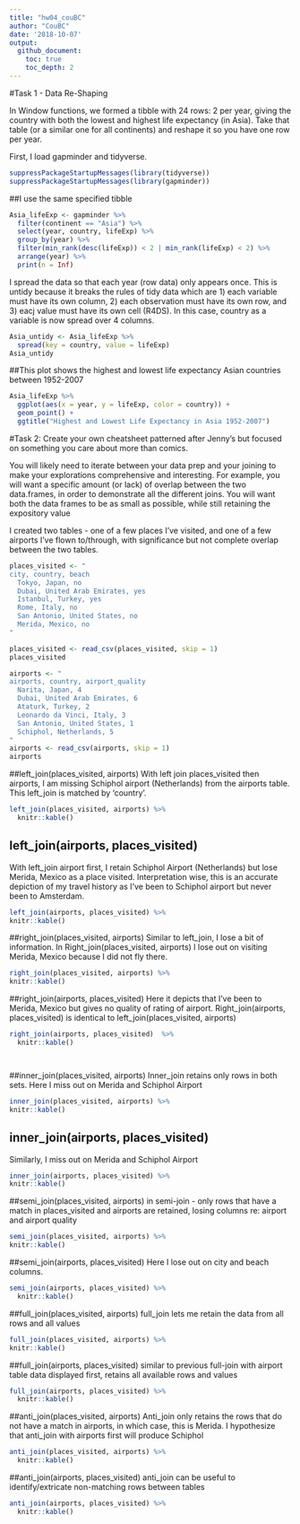```yaml
---
title: "hw04_couBC"
author: "CouBC"
date: '2018-10-07'
output:
  github_document:
    toc: true
    toc_depth: 2
---
```


#Task 1 - Data Re-Shaping

In Window functions, we formed a tibble with 24 rows: 2 per year, giving the country with both the lowest and highest life expectancy (in Asia). Take that table (or a similar one for all continents) and reshape it so you have one row per year.

First, I load gapminder and tidyverse.

```r
suppressPackageStartupMessages(library(tidyverse))
suppressPackageStartupMessages(library(gapminder))
```

##I use the same specified tibble

```r
Asia_lifeExp <- gapminder %>%
  filter(continent == "Asia") %>%
  select(year, country, lifeExp) %>%
  group_by(year) %>%
  filter(min_rank(desc(lifeExp)) < 2 | min_rank(lifeExp) < 2) %>% 
  arrange(year) %>%
  print(n = Inf)
```

I spread the data so that each year (row data) only appears once. This is untidy because it breaks the rules of tidy data which are 1) each variable must have its own column, 2) each observation must have its own row, and 3) eacj value must have its own cell (R4DS). In this case, country as a variable is now spread over 4 columns. 


```r
Asia_untidy <- Asia_lifeExp %>% 
  spread(key = country, value = lifeExp)
Asia_untidy
```
 


##This plot shows the highest and lowest life expectancy Asian countries between 1952-2007
 
```r
Asia_lifeExp %>% 
  ggplot(aes(x = year, y = lifeExp, color = country)) +
  geom_point() +
  ggtitle("Highest and Lowest Life Expectancy in Asia 1952-2007")

```

#Task 2: 
Create your own cheatsheet patterned after Jenny’s but focused on something you care about more than comics.

You will likely need to iterate between your data prep and your joining to make your explorations comprehensive and interesting. For example, you will want a specific amount (or lack) of overlap between the two data.frames, in order to demonstrate all the different joins. You will want both the data frames to be as small as possible, while still retaining the expository value


I created two tables - one of a few places I've visited, and one of a few airports I've flown to/through, with significance but not complete overlap between the two tables.

```r
places_visited <- "
city, country, beach
  Tokyo, Japan, no
  Dubai, United Arab Emirates, yes
  Istanbul, Turkey, yes
  Rome, Italy, no
  San Antonio, United States, no
  Merida, Mexico, no
"

places_visited <- read_csv(places_visited, skip = 1)
places_visited

airports <- "
airports, country, airport_quality
  Narita, Japan, 4
  Dubai, United Arab Emirates, 6
  Ataturk, Turkey, 2
  Leonardo da Vinci, Italy, 3
  San Antonio, United States, 1
  Schiphol, Netherlands, 5
"
airports <- read_csv(airports, skip = 1)
airports
```
##left_join(places_visited, airports)
With left join places_visited then airports, I am missing Schiphol airport (Netherlands) from the airports table. This left_join is matched by 'country'.
```r
left_join(places_visited, airports) %>% 
  knitr::kable()

```

## left_join(airports, places_visited)
With left_join airport first, I retain Schiphol Airport (Netherlands) but lose Merida, Mexico as a place visited. Interpretation wise, this is an accurate depiction of my travel history as I've been to Schiphol airport but never been to Amsterdam. 
```r

left_join(airports, places_visited) %>% 
knitr::kable()


```

##right_join(places_visited, airports)
Similar to left_join, I lose a bit of information. In Right_join(places_visited, airports) I lose out on 
visiting Merida, Mexico because I did not fly there.

```r
right_join(places_visited, airports) %>% 
knitr::kable()


```

##right_join(airports, places_visited)
Here it depicts that I've been to Merida, Mexico but gives no quality of rating of airport.
Right_join(airports, places_visited) is identical to left_join(places_visited, airports)
```r

right_join(airports, places_visited)  %>% 
  knitr::kable()




```

##inner_join(places_visited, airports)
Inner_join retains only rows in both sets. Here I miss out on Merida and Schiphol Airport

```r
inner_join(places_visited, airports) %>% 
knitr::kable()


```

## inner_join(airports, places_visited)
Similarly, I miss out on Merida and Schiphol Airport

```r
inner_join(airports, places_visited) %>% 
knitr::kable()


```

##semi_join(places_visited, airports)
in semi-join - only rows that have a match in places_visited and airports are retained, losing columns re: airport and airport quality


```r
semi_join(places_visited, airports) %>% 
knitr::kable()

```

##semi_join(airports, places_visited)
Here I lose out on city and beach columns.

```r
semi_join(airports, places_visited) %>% 
  knitr::kable()


```

##full_join(places_visited, airports)
full_join lets me retain the data from all rows and all values

```r

full_join(places_visited, airports) %>% 
knitr::kable()

```

##full_join(airports, places_visited)
similar to previous full-join with airport table data displayed first, retains all available rows and values

```r

full_join(airports, places_visited) %>% 
  knitr::kable()

```

##anti_join(places_visited, airports)
Anti_join only retains the rows that do not have a match in airports, in which case, this is Merida. I hypothesize that anti_join with airports first will produce Schiphol

```r

anti_join(places_visited, airports) %>% 
  knitr::kable()


```

##anti_join(airports, places_visited)
anti_join can be useful to identify/extricate non-matching rows between tables

```r
anti_join(airports, places_visited) %>% 
  knitr::kable()

```




